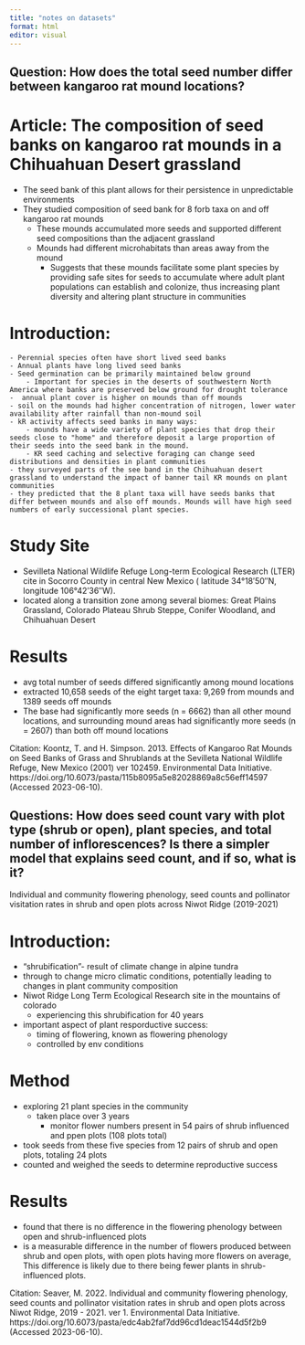 ```yaml
---
title: "notes on datasets"
format: html
editor: visual
---
```


## Question: How does the total seed number differ between kangaroo rat mound locations?

# Article: The composition of seed banks on kangaroo rat mounds in a Chihuahuan Desert grassland

-   The seed bank of this plant allows for their persistence in unpredictable environments
-   They studied composition of seed bank for 8 forb taxa on and off kangaroo rat mounds
    -   These mounds accumulated more seeds and supported different seed compositions than the adjacent grassland
    -   Mounds had different microhabitats than areas away from the mound
        -   Suggests that these mounds facilitate some plant species by providing safe sites for seeds to accumulate where adult plant populations can establish and colonize, thus increasing plant diversity and altering plant structure in communities

# Introduction:

```         
- Perennial species often have short lived seed banks
- Annual plants have long lived seed banks
- Seed germination can be primarily maintained below ground
    - Important for species in the deserts of southwestern North America where banks are preserved below ground for drought tolerance
-  annual plant cover is higher on mounds than off mounds
- soil on the mounds had higher concentration of nitrogen, lower water availability after rainfall than non-mound soil
- kR activity affects seed banks in many ways:
    - mounds have a wide variety of plant species that drop their seeds close to "home" and therefore deposit a large proportion of their seeds into the seed bank in the mound.
    - KR seed caching and selective foraging can change seed distributions and densities in plant communities
- they surveyed parts of the see band in the Chihuahuan desert grassland to understand the impact of banner tail KR mounds on plant communities
- they predicted that the 8 plant taxa will have seeds banks that differ between mounds and also off mounds. Mounds will have high seed numbers of early successional plant species. 
```

# Study Site

-   Sevilleta National Wildlife Refuge Long-term Ecological Research (LTER) cite in Socorro County in central New Mexico ( latitude 34°18′50″N, longitude 106°42′36″W).
-   located along a transition zone among several biomes: Great Plains Grassland, Colorado Plateau Shrub Steppe, Conifer Woodland, and Chihuahuan Desert

# Results

-   avg total number of seeds differed significantly among mound locations
-   extracted 10,658 seeds of the eight target taxa: 9,269 from mounds and 1389 seeds off mounds
-   The base had significantly more seeds (n = 6662) than all other mound locations, and surrounding mound areas had significantly more seeds (n = 2607) than both off mound locations

Citation: Koontz, T. and H. Simpson. 2013. Effects of Kangaroo Rat Mounds on Seed Banks of Grass and Shrublands at the Sevilleta National Wildlife Refuge, New Mexico (2001) ver 102459. Environmental Data Initiative. https://doi.org/10.6073/pasta/115b8095a5e82028869a8c56eff14597 (Accessed 2023-06-10).

## Questions: How does seed count vary with plot type (shrub or open), plant species, and total number of inflorescences? Is there a simpler model that explains seed count, and if so, what is it?

Individual and community flowering phenology, seed counts and pollinator visitation rates in shrub and open plots across Niwot Ridge (2019-2021)

# Introduction:

-   "shrubification"- result of climate change in alpine tundra
-   through to change micro climatic conditions, potentially leading to changes in plant community composition
-   Niwot Ridge Long Term Ecological Research site in the mountains of colorado
    -   experiencing this shrubification for 40 years
-   important aspect of plant resporductive success:
    -   timing of flowering, known as flowering phenology
    -   controlled by env conditions

# Method

-   exploring 21 plant species in the community
    -   taken place over 3 years
        -   monitor flower numbers present in 54 pairs of shrub influenced and ppen plots (108 plots total)
-   took seeds from these five species from 12 pairs of shrub and open plots, totaling 24 plots
-   counted and weighed the seeds to determine reproductive success

# Results

-   found that there is no difference in the flowering phenology between open and shrub-influenced plots
-   is a measurable difference in the number of flowers produced between shrub and open plots, with open plots having more flowers on average, This difference is likely due to there being fewer plants in shrub-influenced plots.

Citation: Seaver, M. 2022. Individual and community flowering phenology, seed counts and pollinator visitation rates in shrub and open plots across Niwot Ridge, 2019 - 2021. ver 1. Environmental Data Initiative. https://doi.org/10.6073/pasta/edc4ab2faf7dd96cd1deac1544d5f2b9 (Accessed 2023-06-10).
